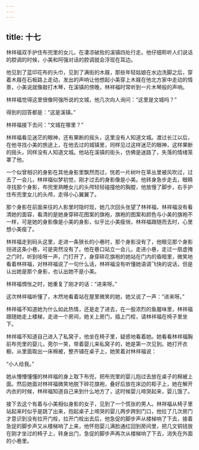 ```yaml
---
---
---
```

title: 十七
---



林祥福双手护住布兜里的女儿，在凄凉破败的溪镇四处行走。他仔细聆听人们说话的腔调的时候，小美和阿强对话的腔调就会浮现在耳边。

他见到了蓝印花布的头巾，见到了满街的木屐，那些年轻姑娘在水边洗脚之后，穿着木屐在石板路上走动，发出的声响让他想起小美穿上木屐在他北方家中走动的情景，小美说就像敲打木琴，在溪镇的傍晚，林祥福时常听到一片木琴般的声响。

林祥福觉得这里很像阿强所说的文城，他几次向人询问：“这里是文城吗？”

得到的回答都是：“这是溪镇。”

林祥福接下去问：“文城在哪里？”

林祥福看见迷茫的眼神，还有果断的摇头，这里没有人知道文城。渡过长江以后，在他寻找小美的旅途上，在他去过的城镇里，同样见过这样迷茫的眼神，这样果断的摇头，同样没有人知道文城。他站在溪镇的街头，仿佛是迷路了，失落的情绪笼罩了他。

一个似曾相识的身影在其他身影里飘然而过，恍若一片树叶在草丛里被风吹过，过去了一会儿，林祥福似梦初觉，刚才过去的身影像是小美。他转身急步走去，眼睛寻找那个身影，布兜里熟睡女儿的头颅轻轻碰撞他的胸膛，他放慢了脚步，右手护住布兜里女儿的头颅，走得小心翼翼了。

那个身影在前面来往的人影里时隐时现，她几次回头张望了林祥福，林祥福没有看清她的面容，看清的是她身穿碎花图案的旗袍，旗袍的图案和颜色与小美的旗袍不一样，可是她的身影像是小美的身影，似乎比小美瘦俏，林祥福跟随而去时，心里想小美瘦了。

林祥福走到码头这里，走进一条狭长的小巷时，那个身影没有了，他眼见那个身影拐进这条小巷，可是突然没有了。他在巷口站立一会儿，走进小巷，走过一扇虚掩之门时，听到吱呀一声，门打开了，身穿碎花旗袍的她站在门内的昏暗里，微笑地看着林祥福，对林祥福说了一句什么话，林祥福没有听懂她语调飞快的说话，但是认出她是那个身影，也认出她不是小美。

林祥福惆怅之时，她重复了刚才的话：“进来呀。”

这次林祥福听懂了，木然地看着站在屋里微笑的她，她又说了一声：“进来呀。”

林祥福不知道她为什么如此热情，还是走了进去，在一股浓烈的鱼腥味里，林祥福跟随她走上楼梯，走进一个房间，她关上房门，插上门栓，请林祥福在椅子里坐下。

林祥福不知道自己进入了私窝子，他坐在椅子里，疑惑地看着她。她看看林祥福胸前布兜里的婴儿，莞尔一笑，带着婴儿来私窝子的，她是第一次见到。她打开衣橱，从里面取出一床棉被，整齐铺在桌子上，她笑着对林祥福说：

“小人给我。”

她从懵懵懂懂的林祥福的身上取下布兜，把布兜里的婴儿抱过去放在桌子的棉被上面。然后她面对林祥福微笑地脱下碎花旗袍，叠好后放在床边的柜子上，她在解开内衣的时候，林祥福知道自己来到什么地方了，这时候婴儿啼哭起来，婴儿饿了。

接下去这个有着与小美相似身影的女子，见到了一个慌张的男人。林祥福从椅子里站起来时似乎是跳了出来，抱起桌子上啼哭的婴儿两步跨到门口，他拉了几次房门才意识到没有拉开门栓，拉开门栓出去后，他急促的脚步声从楼梯响了下去，接着急促的脚步声又从楼梯响了上来，他怀抱婴儿满脸通红回到房间里，把几文铜钱放在刚才坐过的椅子上，转身出门，急促的脚步声再次从楼梯响了下去，消失在外面的小巷里。